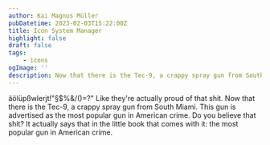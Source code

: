 ```yaml
---
author: Kai Magnus Müller
pubDatetime: 2023-02-03T15:22:00Z
title: Icon System Manager
highlight: false
draft: false
tags:
    - icons
ogImage: ''
description: Now that there is the Tec-9, a crappy spray gun from South Miami. This gun is advertised as the most popular gun in American crime. Do you believe that shit?.
---
```


äölüpßwlerjt!"§$%&/()=?"
Like they're actually proud of that shit. Now that there is the Tec-9, a crappy spray gun from South Miami. This gun is advertised as the most popular gun in American crime. Do you believe that shit? It actually says that in the little book that comes with it: the most popular gun in American crime.
